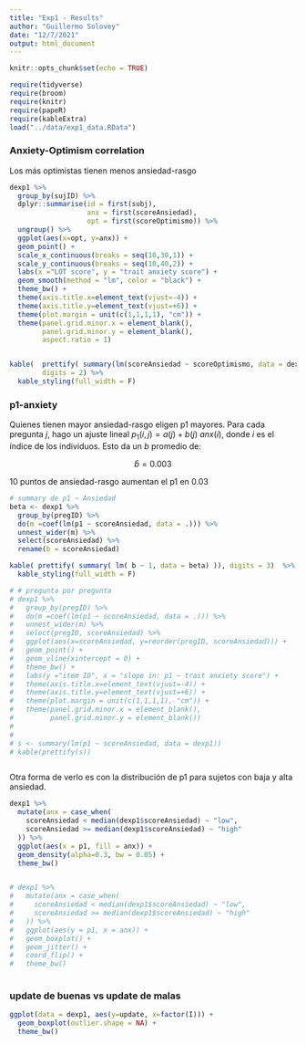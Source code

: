 ```yaml
---
title: "Exp1 - Results"
author: "Guillermo Solovey"
date: "12/7/2021"
output: html_document
---
```


```r
knitr::opts_chunk$set(echo = TRUE)
```

```r
require(tidyverse)
require(broom)
require(knitr)
require(papeR)
require(kableExtra)
load("../data/exp1_data.RData")
```


### Anxiety-Optimism correlation

Los más optimistas tienen menos ansiedad-rasgo


```r
dexp1 %>% 
  group_by(sujID) %>% 
  dplyr::summarise(id = first(subj), 
                   anx = first(scoreAnsiedad),
                   opt = first(scoreOptimismo)) %>% 
  ungroup() %>% 
  ggplot(aes(x=opt, y=anx)) + 
  geom_point() +
  scale_x_continuous(breaks = seq(10,30,1)) +
  scale_y_continuous(breaks = seq(10,40,2)) +
  labs(x ="LOT score", y = "trait anxiety score") + 
  geom_smooth(method = "lm", color = "black") + 
  theme_bw() + 
  theme(axis.title.x=element_text(vjust=-4)) +
  theme(axis.title.y=element_text(vjust=+6)) + 
  theme(plot.margin = unit(c(1,1,1,1), "cm")) +
  theme(panel.grid.minor.x = element_blank(), 
        panel.grid.minor.y = element_blank(),
        aspect.ratio = 1) 


kable(  prettify( summary(lm(scoreAnsiedad ~ scoreOptimismo, data = dexp1)) ), 
        digits = 2) %>% 
  kable_styling(full_width = F)

```



### p1-anxiety 

Quienes tienen mayor ansiedad-rasgo eligen p1 mayores. Para cada pregunta $j$, 
hago un ajuste lineal $p_1(i,j) = a(j) + b(j) ~ anx(i)$,
donde $i$ es el índice de los individuos. Esto da un $b$ promedio de:

$$ \hat{b} = 0.003$$

10 puntos de ansiedad-rasgo aumentan el p1 en 0.03

```r
# summary de p1 ~ Ansiedad
beta <- dexp1 %>% 
  group_by(pregID) %>% 
  do(m =coef(lm(p1 ~ scoreAnsiedad, data = .))) %>% 
  unnest_wider(m) %>%   
  select(scoreAnsiedad) %>% 
  rename(b = scoreAnsiedad)

kable( prettify( summary( lm( b ~ 1, data = beta) )), digits = 3)  %>% 
  kable_styling(full_width = F)

# # pregunta por pregunta
# dexp1 %>% 
#   group_by(pregID) %>% 
#   do(m =coef(lm(p1 ~ scoreAnsiedad, data = .))) %>% 
#   unnest_wider(m) %>%   
#   select(pregID, scoreAnsiedad) %>% 
#   ggplot(aes(x=scoreAnsiedad, y=reorder(pregID, scoreAnsiedad))) +
#   geom_point() +
#   geom_vline(xintercept = 0) + 
#   theme_bw() + 
#   labs(y ="item ID", x = "slope in: p1 ~ trait anxiety score") + 
#   theme(axis.title.x=element_text(vjust=-4)) +
#   theme(axis.title.y=element_text(vjust=+6)) + 
#   theme(plot.margin = unit(c(1,1,1,1), "cm")) +
#   theme(panel.grid.minor.x = element_blank(), 
#         panel.grid.minor.y = element_blank()) 
# 
# 
# s <- summary(lm(p1 ~ scoreAnsiedad, data = dexp1))
# kable(prettify(s))



```

Otra forma de verlo es con la distribución de p1 para sujetos con baja y alta ansiedad.

```r

dexp1 %>% 
  mutate(anx = case_when(
    scoreAnsiedad < median(dexp1$scoreAnsiedad) ~ "low",
    scoreAnsiedad >= median(dexp1$scoreAnsiedad) ~ "high"
  )) %>% 
  ggplot(aes(x = p1, fill = anx)) +
  geom_density(alpha=0.3, bw = 0.05) + 
  theme_bw()


# dexp1 %>% 
#   mutate(anx = case_when(
#     scoreAnsiedad < median(dexp1$scoreAnsiedad) ~ "low",
#     scoreAnsiedad >= median(dexp1$scoreAnsiedad) ~ "high"
#   )) %>% 
#   ggplot(aes(y = p1, x = anx)) +
#   geom_boxplot() + 
#   geom_jitter() +
#   coord_flip() +
#   theme_bw()
  
```


### update de buenas vs update de malas

```r

ggplot(data = dexp1, aes(y=update, x=factor(I))) +
  geom_boxplot(outlier.shape = NA) + 
  theme_bw()

```

